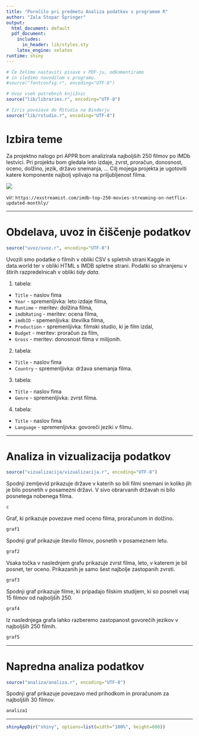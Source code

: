 ```yaml
---
title: "Poročilo pri predmetu Analiza podatkov s programom R"
author: "Zala Stopar Špringer"
output:
  html_document: default
  pdf_document:
    includes:
      in_header: lib/styles.sty
    latex_engine: xelatex
runtime: shiny
---
```


```r
# Če želimo nastaviti pisave v PDF-ju, odkomentiramo
# in sledimo navodilom v programu.
#source("fontconfig.r", encoding="UTF-8")

# Uvoz vseh potrebnih knjižnic
source("lib/libraries.r", encoding="UTF-8")
```

```r
# Izris povezave do RStudia na Binderju
source("lib/rstudio.r", encoding="UTF-8")
```

# Izbira teme

Za projektno nalogo pri APPR bom analizirala najboljših 250 filmov po IMDb lestvici. Pri projektu bom gledala leto izdaje, zvrst, proračun, donosnost, oceno, dolžino, jezik, državo snemanja, ...
Cilj mojega projekta je ugotoviti katere komponente najbolj vplivajo na priljubljenost filma.


![](slike/imdb-filmi-slika.jpg)

vir: `https://exstreamist.com/imdb-top-250-movies-streaming-on-netflix-updated-monthly/`

***

# Obdelava, uvoz in čiščenje podatkov

```r
source("uvoz/uvoz.r", encoding="UTF-8")
```

Uvozili smo podatke o filmih v obliki CSV s spletnih strani Kaggle in data.world ter v obliki HTML s IMDB spletne strani. Podatki so shranjenu v štirih razpredelnicah v obliki *tidy data*.

1. tabela:
  - `Title` - naslov fima
  - `Year` - spremenljivka: leto izdaje filma,
  - `Runtime` - meritev: dolžina filma,
  - `imdbRating` - meritev: ocena filma,
  - `imdbID` - spemenljivka: številka filma, 
  - `Production` - spremenljivka: filmski studio, ki je film izdal,
  - `Budget` - meritev: proračun za film,
  - `Gross` - meritev: donosnost filma v milijonih.
  
2. tabela:
  - `Title` - naslov fima
  - `Country` - spremenljivka: država snemanja filma.

3. tabela:
  - `Title` - naslov fima
  - `Genre` - spremenljivka: zvrst filma.

4. tabela:
  - `Title` - naslov fima
  - `Language` - spremenljivka: govoreči jeziki v filmu.

***

# Analiza in vizualizacija podatkov
```r
source("vizualizacija/vizualizacija.r", encoding="UTF-8")
```


Spodnji zemljevid prikazuje države v katerih so bili filmi snemani in koliko jih je bilo posnetih v posamezni državi.
V sivo obrarvanih državah ni bilo posnetega nobenega filma.

```r
c
``` 


Graf, ki prikazuje povezave med oceno filma, proračunom in dolžino.

```r
graf1
```

Spodnji graf prikazuje število filmov, posnetih v posameznem letu.

```r
graf2
```


Vsaka točka v naslednjem grafu prikazuje zvrst filma, leto, v katerem je bil posnet, ter oceno. Prikazanih je samo šest najbolje zastopanih zvrsti.


```r
graf3
```


Spodnji graf prikazuje filme, ki pripadajo filskim studijem, ki so posneli vsaj 15 filmov od najboljših 250. 

```r
graf4
```

Iz naslednjega grafa lahko razberemo zastopanost govorečih jezikov v najboljših 250 filmih.
```r
graf5
```

***
# Napredna analiza podatkov
```r
source("analiza/analiza.r", encoding="UTF-8")
```
Spodnji graf prikazuje povezavo med prihodkom in proračunom za najboljših 30 filmov.

```r
analiza1  
```

***

```r
shinyAppDir("shiny", options=list(width="100%", height=600))
```
